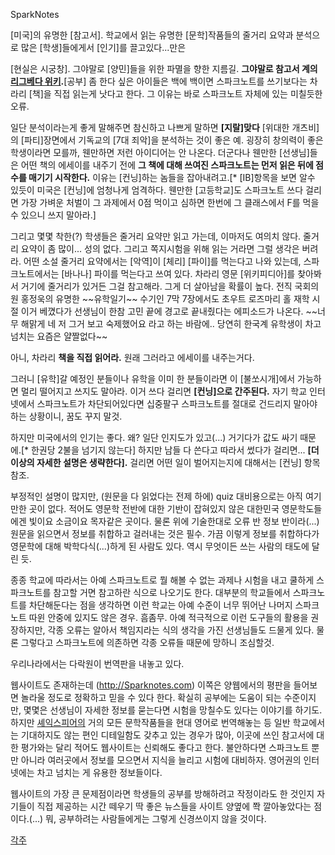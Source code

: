 SparkNotes

[미국]의 유명한 [참고서]. 학교에서 읽는 유명한 [문학]작품들의 줄거리 요약과 분석으로 많은 [학생]들에게서 [인기]를 끌고있다...만은

[현실은 시궁창]. 그야말로 [양민]들을 위한 파멸을 향한 지름길. '''그야말로 참고서 계의 [[리그베다 위키]].'''[공부] 좀 한다 싶은 아이들은 백에 백이면 스파크노트를 쓰기보다는 차라리 [책]을 직접 읽는게 낫다고 한다. 그 이유는 바로 스파크노트 자체에 있는 미칠듯한 오류.

일단 분석이라는게 좋게 말해주면 참신하고 나쁘게 말하면 '''[지랄]맞다''' [위대한 개츠비]의 [파티]장면에서 기독교의 [7대 죄악]을 분석하는 것이 좋은 예. 굉장히 창의력이 좋은 학생이라면 모를까, 웬만하면 저런 아이디어는 안 나온다. 더군다나 웬만한 [선생님]들은 어떤 책의 에세이를 내주기 전에 '''그 책에 대해 쓰여진 스파크노트는 먼저 읽은 뒤에 점수를 매기기 시작한다.''' 이유는 [컨닝]하는 놈들을 잡아내려고.[* [IB]항목을 보면 알수 있듯이 미국은 [컨닝]에 엄청나게 엄격하다. 웬만한 [고등학교]도 스파크노트 쓰다 걸리면 가장 가벼운 처벌이 그 과제에서 0점 먹이고 심하면 한번에 그 클래스에서 F를 먹을 수 있으니 쓰지 말아라.]

그리고 몇몇 착한(?) 학생들은 줄거리 요약만 읽고 가는데, 이마저도 여의치 않다. 줄거리 요약이 좀 많이... 성의 없다. 그리고 쪽지시험을 위해 읽는 거라면 그럴 생각은 버려라. 어떤 소설 줄거리 요약에서는 [악역]이 [체리] [파이]를 먹는다고 나와 있는데, 스파크노트에서는 [바나나] 파이를 먹는다고 쓰여 있다. 차라리 영문 [위키피디아]를 찾아봐서 거기에 줄거리가 있거든 그걸 참고해라. 그게 더 살아남을 확률이 높다. 전직 국회의원 홍정욱의 유명한 ~~유학일기~~ 수기인 7막 7장에서도 초우트 로즈마리 홀 재학 시절 이거 베꼈다가 선생님이 한참 고민 끝에 경고로 끝내줬다는 에피소드가 나온다. ~~너무 해맑게 네 저 그거 보고 숙제했어요 라고 하는 바람에.. 당연히 한국계 유학생이 차고 넘치는 요즘은 얄짤없다~~

아니, 차라리 '''책을 직접 읽어라.''' 원래 그러라고 에세이를 내주는거다.

그러니 [유학]갈 예정인 분들이나 유학을 이미 한 분들이라면 이 [불쏘시개]에서 가능하면 멀리 떨어지고 쓰지도 말아라. 이거 쓰다 걸리면 '''[컨닝]으로 간주된다.''' 자기 학교 인터넷에서 스파크노트가 차단되어있다면 십중팔구 스파크노트를 절대로 건드리지 말아야하는 상황이니, 꿈도 꾸지 말것.

하지만 미국에서의 인기는 좋다. 왜? 일단 인지도가 있고(...) 거기다가 값도 싸기 때문에.[* 한권당 2불을 넘기지 않는다] 하지만 남들 다 쓴다고 따라서 썼다가 걸리면... '''[더 이상의 자세한 설명은 생략한다].''' 걸리면 어떤 일이 벌어지는지에 대해서는 [컨닝] 항목 참조.

부정적인 설명이 많지만, (원문을 다 읽었다는 전제 하에) quiz 대비용으로는 아직 여기만한 곳이 없다. 적어도 영문학 전반에 대한 기반이 잡혀있지 않은 대한민국 영문학도들에겐 빛이요 소금이요 목자같은 곳이다. 물론 위에 기술한대로 오류 반 정보 반이라(...) 원문을 읽으면서 정보를 취합하고 걸러내는 것은 필수. 가끔 이렇게 정보를 취합하다가 영문학에 대해 박학다식(...)하게 된 사람도 있다. 역시 무엇이든 쓰는 사람의 태도에 달린 듯.

종종 학교에 따라서는 아예 스파크노트로 뭘 해볼 수 없는 과제나 시험을 내고 쿨하게 스파크노트를 참고할 거면 참고하란 식으로 나오기도 한다. 대부분의 학교들에서 스파크노트를 차단해둔다는 점을 생각하면 이런 학교는 아예 수준이 너무 뛰어난 나머지 스파크노트 따윈 안중에 있지도 않은 경우. 흠좀무. 아예 적극적으로 이런 도구들의 활용을 권장하지만, 각종 오류는 알아서 책임지라는 식의 생각을 가진 선생님들도 드물게 있다. 물론 그렇다고 스파크노트에 의존하면 각종 오류들 때문에 망하니 조심할것.

우리나라에서는 다락원이 번역판을 내놓고 있다.

웹사이트도 존재하는데 ([[http://Sparknotes.com]]) 이쪽은 양웹에서의 평판을 들어보면 놀라울 정도로 정확하고 믿을 수 있다 한다. 확실히 공부에는 도움이 되는 수준이지만, 몇몇은 선생님이 자세한 정보를 묻는다면 시험을 망칠수도 있다는 이야기를 하기도. 하지만 [[셰익스피어]]의 거의 모든 문학작품들을 현대 영어로 번역해놓는 등 일반 학교에서는 기대하지도 않는 편인 디테일함도 갖추고 있는 경우가 많아, 이곳에 쓰인 참고서에 대한 평가와는 달리 적어도 웹사이트는 신뢰해도 좋다고 한다. 불안하다면 스파크노트 뿐만 아니라 여러곳에서 정보를 모으면서 지식을 늘리고 시험에 대비하자. 영어권의 인터넷에는 차고 넘치는 게 유용한 정보들이다.

웹사이트의 가장 큰 문제점이라면 학생들의 공부를 방해하려고 작정이라도 한 것인지 자기들이 직접 제공하는 시간 떼우기 딱 좋은 뉴스들을 사이트 양옆에 쫙 깔아놓았다는 점이다.(...) 뭐, 공부하려는 사람들에게는 그렇게 신경쓰이지 않을 것이다.

[[각주]]

